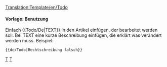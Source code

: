<noinclude>[[Translation:Template/en/Todo]]{{en/-}}</noinclude>{{de/Ambox| Typ   = Notiz
| Bild  = Klipper.png
| Text  = <strong>Todo</strong><br />{{{1|Wer diese Vorlage hinzugefügt hat, hat nicht festgelegt, was gemacht werden muss, also muss sie entfernt oder aktualisiert werden.}}}
}}<includeonly>{{{2|[[Category:en/To do]]}}}</includeonly><noinclude>

====Vorlage: Benutzung====
Einfach <nowiki>{{</nowiki>Todo/De<nowiki>|TEXT}}</nowiki> in den Artikel einfügen, der bearbeitet werden soll. Bei TEXT eine kurze Beschreibung einfügen, die erklärt was verändert werden muss.
Beispiel:
<pre>{{de/Todo|Rechtschreibung falsch}}</pre>

[[Category:de/Vorlagen|T]][[Category:de/Message-Boxen|T]]</noinclude>